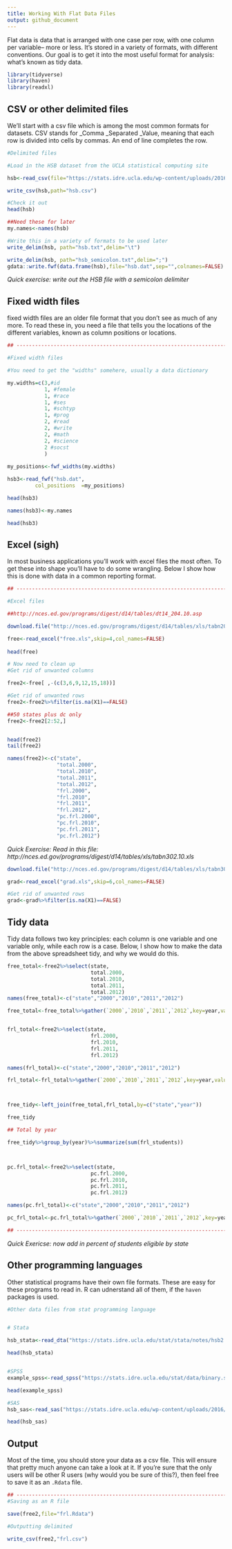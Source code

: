 ```yaml
---
title: Working With Flat Data Files
output: github_document
---
```


Flat data is data that is arranged with one case per row, with one column per variable-- more or less. It's stored in a variety of formats, with different conventions. Our goal is to get it into the most useful format for analysis: what's known as tidy data. 

```r
library(tidyverse)
library(haven)
library(readxl)
```


## CSV or other delimited files

We'll start with a csv file which is among the most common formats for datasets. CSV stands for _Comma _Separated _Value, meaning that each row is divided into cells by commas. An end of line completes the row. 


```r
#Delimited files

#Load in the HSB dataset from the UCLA statistical computing site

hsb<-read_csv(file="https://stats.idre.ucla.edu/wp-content/uploads/2016/02/hsb2-2.csv")

write_csv(hsb,path="hsb.csv")

#Check it out
head(hsb)

##Need these for later
my.names<-names(hsb)

#Write this in a variety of formats to be used later
write_delim(hsb, path="hsb.txt",delim="\t")

write_delim(hsb, path="hsb_semicolon.txt",delim=";")
gdata::write.fwf(data.frame(hsb),file="hsb.dat",sep="",colnames=FALSE)
```

*Quick exercise: write out the HSB file with a semicolon delimiter*


## Fixed width files

fixed width files are an older file format that you don't see as much of any more. To read these in, you need a file that tells you the locations of the different variables, known as column positions or locations. 

```r
## ------------------------------------------------------------------------

#Fixed width files

#You need to get the "widths" somehere, usually a data dictionary

my.widths=c(3,#id
            1, #female
            1, #race
            1, #ses
            1, #schtyp
            1, #prog
            2, #read
            2, #write
            2, #math 
            2, #science
            2 #socst
            )
            
my_positions<-fwf_widths(my.widths)

hsb3<-read_fwf("hsb.dat",
         col_positions  =my_positions)

head(hsb3)

names(hsb3)<-my.names

head(hsb3)

```

## Excel (sigh)

In most business applications you'll work with excel files the most often. To get these into shape you'll have to do some wrangling. Below I show how this is done with data in a common reporting format. 

```r
## ------------------------------------------------------------------------

#Excel files

##http://nces.ed.gov/programs/digest/d14/tables/dt14_204.10.asp

download.file("http://nces.ed.gov/programs/digest/d14/tables/xls/tabn204.10.xls",destfile="free.xls")

free<-read_excel("free.xls",skip=4,col_names=FALSE)
            
head(free)

# Now need to clean up 
#Get rid of unwanted columns

free2<-free[ ,-(c(3,6,9,12,15,18))]

#Get rid of unwanted rows
free2<-free2%>%filter(is.na(X1)==FALSE)

##50 states plus dc only
free2<-free2[2:52,]


head(free2)
tail(free2)

names(free2)<-c("state",
                "total.2000",
                "total.2010",
                "total.2011",
                "total.2012",
                "frl.2000",
                "frl.2010",
                "frl.2011",
                "frl.2012",
                "pc.frl.2000",
                "pc.frl.2010",
                "pc.frl.2011",
                "pc.frl.2012")
```

*Quick Exercise: Read in this file: http://nces.ed.gov/programs/digest/d14/tables/xls/tabn302.10.xls*

```r

download.file("http://nces.ed.gov/programs/digest/d14/tables/xls/tabn302.10.xls",destfile="grad.xls")

grad<-read_excel("grad.xls",skip=6,col_names=FALSE)

#Get rid of unwanted rows
grad<-grad%>%filter(is.na(X1)==FALSE)


```


## Tidy data

Tidy data follows two key principles: each column is one variable and one variable only, while each row is a case. Below, I show how to make the data from the above spreadsheet tidy, and why we would do this. 

```r

free_total<-free2%>%select(state,
                           total.2000,
                           total.2010,
                           total.2011,
                           total.2012)
names(free_total)<-c("state","2000","2010","2011","2012")

free_total<-free_total%>%gather(`2000`,`2010`,`2011`,`2012`,key=year,value=total_students)


frl_total<-free2%>%select(state,
                           frl.2000,
                           frl.2010,
                           frl.2011,
                           frl.2012)

names(frl_total)<-c("state","2000","2010","2011","2012")

frl_total<-frl_total%>%gather(`2000`,`2010`,`2011`,`2012`,key=year,value=frl_students)



free_tidy<-left_join(free_total,frl_total,by=c("state","year"))

free_tidy

## Total by year

free_tidy%>%group_by(year)%>%summarize(sum(frl_students))



pc.frl_total<-free2%>%select(state,
                           pc.frl.2000,
                           pc.frl.2010,
                           pc.frl.2011,
                           pc.frl.2012)

names(pc.frl_total)<-c("state","2000","2010","2011","2012")

pc_frl_total<-pc.frl_total%>%gather(`2000`,`2010`,`2011`,`2012`,key=year,value=pc_frl_students)

## ------------------------------------------------------------------------
```

*Quick Exericse: now add in percent of students eligible by state*

## Other programming languages

Other statistical programs have their own file formats. These are easy for these programs to read in. R can udnerstand all of them, if the `haven` packages is used. 

```r
#Other data files from stat programming language


# Stata

hsb_stata<-read_dta("https://stats.idre.ucla.edu/stat/stata/notes/hsb2.dta")

head(hsb_stata)


#SPSS
example_spss<-read_spss("https://stats.idre.ucla.edu/stat/data/binary.sav")

head(example_spss)

#SAS
hsb_sas<-read_sas("https://stats.idre.ucla.edu/wp-content/uploads/2016/02/hsb2.sas7bdat")

head(hsb_sas)

```

## Output

Most of the time, you should store your data as a csv file. This will ensure that pretty much anyone can take a look at it. If you're sure that the only users will be other R users (why would you be sure of this?), then feel free to save it as an `.Rdata` file. 

```r
## ------------------------------------------------------------------------
#Saving as an R file

save(free2,file="frl.Rdata")

#Outputting delimited

write_csv(free2,"frl.csv")
```
